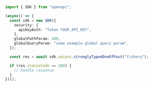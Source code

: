 ```typescript showLineNumbers copy filename="Strongly Typed One Of Post usage example"
import { SDK } from "openapi";

(async() => {
  const sdk = new SDK({
    security: {
      apiKeyAuth: "Token YOUR_API_KEY",
    },
    globalPathParam: 100,
    globalQueryParam: "some example global query param",
  });

  const res = await sdk.unions.stronglyTypedOneOfPost("fishery");

  if (res.statusCode == 200) {
    // handle response
  }
})();
```
